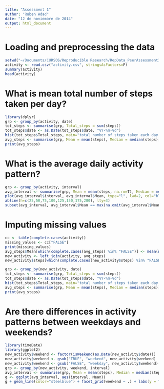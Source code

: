 ```yaml
---
title: "Assessment 1"
author: "Ruben Adad"
date: "12 de noviembre de 2014"
output: html_document
---
```


# Loading and preprocessing the data
```r
setwd("~/Documents/CURSOS/Reproducible Research/RepData_PeerAssessment1")
activity <- read.csv("activity.csv", stringsAsFactors=F)
summary(activity)
head(activity)
```


# What is mean total number of steps taken per day?
```r
library(dplyr)
grp <- group_by(activity, date) 
tot_steps <- summarise(grp, Total_steps = sum(steps))
tot_steps$date <- as.Date(tot_steps$date, "%Y-%m-%d")
hist(tot_steps$Total_steps, main="total number of steps taken each day - includes missing values", xlab="daily steps", col="red")
avg_steps <- summarise(grp, Mean = mean(steps), Median = median(steps))
print(avg_steps)
```

# What is the average daily activity pattern?
```r
grp <- group_by(activity, interval)
avg_interval <- summarise(grp, Mean = mean(steps, na.rm=T), Median = median(steps, na.rm=T))
plot(avg_interval$interval, avg_interval$Mean, type="l", lwd=2, col="blue", main="average number of steps taken", xlab="date", ylab="average steps per interval", cex.axis=0.8)
abline(h=c(25,50,75,100,125,150,175,200), lty=3)
subset(avg_interval, avg_interval$Mean == max(na.omit(avg_interval$Mean)), select=c(interval, Mean))
```

# Imputing missing values
```r
cc <- table(complete.cases(activity))
missing_values <- cc["FALSE"]
print(missing_values)
avg_steps$Mean[which(complete.cases(avg_steps) %in% "FALSE")] <- mean(na.omit(activity$steps))
new_activity <- left_join(activity, avg_steps)
new_activity$steps[which(complete.cases(new_activity$steps) %in% "FALSE")] <- new_activity$Mean[which(complete.cases(new_activity$steps) %in% "FALSE")]

grp <- group_by(new_activity, date) 
tot_steps <- summarise(grp, Total_steps = sum(steps))
tot_steps$date <- as.Date(tot_steps$date, "%Y-%m-%d")
hist(tot_steps$Total_steps, main="total number of steps taken each day - excluding missing values", xlab="daily steps", col="steelblue")
avg_steps <- summarise(grp, Mean = mean(steps), Median = median(steps))
print(avg_steps)
```

# Are there differences in activity patterns between weekdays and weekends?
```r
library(timeDate)
library(ggplot2)
new_activity$weekend <- factor(isWeekend(as.Date(new_activity$date)))
new_activity$weekend <- gsub("TRUE", "weekend", new_activity$weekend)
new_activity$weekend <- gsub("FALSE", "weekday", new_activity$weekend)
grp <- group_by(new_activity, weekend, interval)
avg_interval <- summarise(grp, Mean = mean(steps), Median = median(steps))
g <- ggplot(avg_interval, aes(interval, Mean))
g + geom_line(color="steelblue") + facet_grid(weekend ~ .) + labs(y = "average steps per interval") 
```

